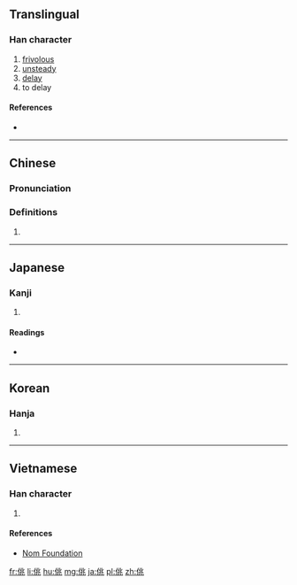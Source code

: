 ==Translingual==

===Han character===
{{Han char|rn=9|rad=人|as=06|sn=8|four=22213|canj=OLMO|ids=⿰亻兆}}

# [[frivolous]]
# [[unsteady]]
# [[delay]]
# to delay

====References====
* {{Han ref|kx=0100.300|dkj=00569|dj=0213.080|hdz=10150.050|uh=4F7B|ud=20347|bh=A8D9|bd=43225}}

----

==Chinese==
{{zh-forms}}

===Pronunciation===
{{zh-pron
|m=tiāo
|c=tiu1,tiu4
|mc=y
|oc=y
|ma=
|cat=a,n,v
}}

===Definitions===
# {{rfdef|lang=zh}}

----

==Japanese==

===Kanji===
{{ja-kanji|grade=|rs=人06}}

# {{defn|lang=ja|sort=人06}}

====Readings====
* {{ja-readings|on=[[ちょう]] (chō), [[じょう]] (jō), [[よう]] (yō)|kun=[[かるい]] (karui)}}

----

==Korean==

===Hanja===
{{ko-hanja|hangeul=조|rv=jo|mr=cho}}

# {{defn|lang=ko|sort=人06}}

----

==Vietnamese==

===Han character===
{{vi-hantu|[[điêu]], [[đào]] , [[diêu]]|rs=人06}}

# {{defn|lang=vi|sort=人06}}

====References====
*[http://nomfoundation.org/common/nom_details.php?codepoint=4f7b Nom Foundation]

[[fr:佻]]
[[li:佻]]
[[hu:佻]]
[[mg:佻]]
[[ja:佻]]
[[pl:佻]]
[[zh:佻]]
